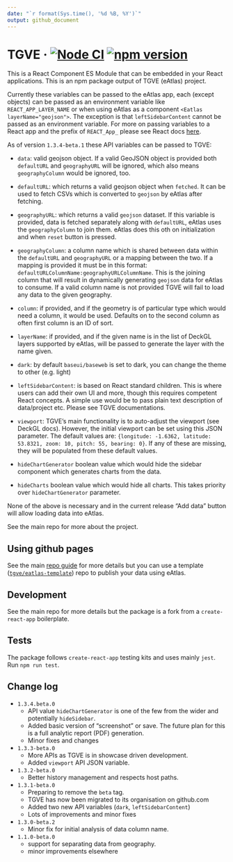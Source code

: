 ```yaml
---
date: "`r format(Sys.time(), '%d %B, %Y')`"
output: github_document
---
```

# TGVE · [![Node CI](https://github.com/tgve/eAtlas/workflows/Node%20CI/badge.svg?branch=master)](https://github.com/tgve/tgve/actions?query=workflow%3A%22Node+CI%22) [![npm version](https://badge.fury.io/js/eatlas.svg)](https://badge.fury.io/js/eatlas)

This is a React Component ES Module that can be embedded in your React applications. This is an npm package output of TGVE (eAtlas) project.

Currently these variables can be passed to the eAtlas app, each (except objects) can be passed as an environment variable like `REACT_APP_LAYER_NAME` or when using eAtlas as a component `<Eatlas layerName="geojson">`. The exception is that `leftSidebarContent` cannot be passed as an environment variable. For more on passing variables to a React app and the prefix of `REACT_App_` please see React docs [here](https://create-react-app.dev/docs/adding-custom-environment-variables). 

As of version `1.3.4-beta.1` these API variables can be passed to TGVE:

  - `data`: valid geojson object. If a valid GeoJSON object is provided both `defaultURL` and `geographyURL` will be ignored, which also means `geographyColumn` would be ignored, too.

  - `defaultURL`: which returns a valid geojson object when `fetched`. It
    can be used to fetch CSVs which is converted to `geojson` by eAtlas
    after fetching.

  - `geographyURL`: which returns a valid `geojson` dataset. If this
    variable is provided, data is fetched separately along with
    `defaultURL`, eAtlas uses the `geographyColumn` to join them. eAtlas
    does this oth on initialization and when `reset` button is pressed.

-   `geographyColumn`: a column name which is shared between data within the `defaultURL` and `geographyURL` or a mapping between the two. If a mapping is provided it must be in this format: `defaultURLColumnName:geographyURLColumnName`. This is the joining column that will result in dynamically generating `geojson` data for eAtlas to consume. If a valid column name is not provided TGVE will fail to load any data to the given geography.

  - `column`: if provided, and if the geometry is of particular type
    which would need a column, it would be used. Defaults on to the
    second column as often first column is an ID of sort.

  - `layerName`: if provided, and if the given name is in the list of DeckGL layers supported by eAtlas, will be passed to generate the layer with the name given.

  - `dark`: by default `baseui/baseweb` is set to dark, you can change the theme to other (e.g. light)

  - `leftSidebarContent`: is based on React standard children. This is where users can add their own UI and more, though this requires competent React concepts. A simple use would be to pass plain text description of data/project etc. Please see TGVE documentations.

  - `viewport`: TGVE's main functionality is to auto-adjust the viewport (see DeckGL docs). However, the initial viewport can be set using this JSON parameter. The default values are:
  `{longitude: -1.6362, latitude: 53.8321, zoom: 10, pitch: 55, bearing: 0}`. If any of these are missing, they will be populated from these default values.

  - `hideChartGenerator` boolean value which would hide the sidebar component which generates charts from the data.

  - `hideCharts` boolean value which would hide all charts. This takes priority over `hideChartGenerator` parameter.

None of the above is necessary and in the current release “Add data”
button will allow loading data into eAtlas.

See the main repo for more about the project.

## Using github pages

See the main [repo
guide](https://github.com/tgve/eAtlas/blob/master/notes/guide.md) for
more details but you can use a template
([`tgve/eatlas-template`](https://github.com/tgve/eatlas-template))
repo to publish your data using eAtlas.

## Development

See the main repo for more details but the package is a fork from a
`create-react-app` boilerplate.

## Tests

The package follows `create-react-app` testing kits and uses mainly
`jest`. Run `npm run test`.

## Change log
- `1.3.4.beta.0`
  - API value `hideChartGenerator` is one of the few from the wider and potentially `hideSidebar`.
  - Added basic version of "screenshot" or save. The future plan for this is a full analytic report (PDF) generation.
  - Minor fixes and changes
- `1.3.3-beta.0`
  - More APIs as TGVE is in showcase driven development.
  - Added `viewport` API JSON variable.
- `1.3.2-beta.0`
  - Better history management and respects host paths.
- `1.3.1-beta.0`
  - Preparing to remove the `beta` tag. 
  - TGVE has now been migrated to its organisation on github.com
  - Added two new API variables (`dark`, `leftSidebarContent`)
  - Lots of improvements and minor fixes
- `1.3.0-beta.2`
  - Minor fix for initial analysis of data column name.
- `1.1.0-beta.0`
  - support for separating data from geography.
  - minor improvements elsewhere
